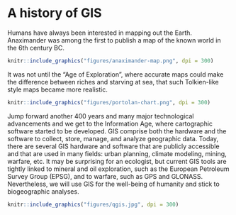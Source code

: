 # A history of GIS {-}

Humans have always been interested in mapping out the Earth.
Anaximander was among the first to publish a map of the known world in the 6th century BC.

```r
knitr::include_graphics("figures/anaximander-map.png", dpi = 300)
```

It was not until the "Age of Exploration", where accurate maps could make the difference between riches and starving at sea, that such Tolkien-like style maps became more realistic.
 
```r
knitr::include_graphics("figures/portolan-chart.png", dpi = 300)
```

Jump forward another 400 years and many major technological advancements and we get to the Information Age, where cartographic software started to be developed.
GIS comprise both the hardware and the software to collect, store, manage, and analyze geographic data.
Today, there are several GIS hardware and software that are publicly accessible and that are used in many fields: urban planning, climate modeling, mining, warfare, etc.
It may be surprising for an ecologist, but current GIS tools are tightly linked to mineral and oil exploration, such as the European Petroleum Survey Group (EPSG), and to warfare, such as GPS and GLONASS.
Nevertheless, we will use GIS for the well-being of humanity and stick to biogeographic analyses.

```r
knitr::include_graphics("figures/qgis.jpg", dpi = 300)
```
